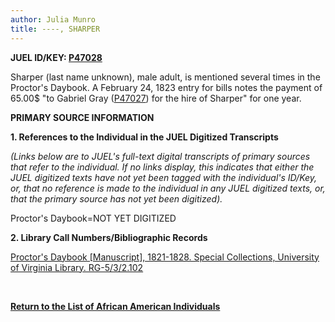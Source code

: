 ```yaml
---
author: Julia Munro
title: ----, SHARPER
---
```

**JUEL ID/KEY: [P47028](http://juel.iath.virginia.edu/public_person?person=47028 "P47028")[  
](http://juel.iath.virginia.edu/public_person?person=47002 "P47002")**

Sharper (last name unknown), male adult, is mentioned several times in the Proctor's Daybook. A February 24, 1823 entry for bills notes the payment of 65.00$ "to Gabriel Gray ([P47027](http://juel.iath.virginia.edu/public_person?person=47027 "P47027")) for the hire of Sharper" for one year.   

**PRIMARY SOURCE INFORMATION** 

**1\. References to the Individual in the JUEL Digitized Transcripts**

_(Links below are to JUEL's full-text digital transcripts of primary sources that refer to the individual. If no links display, this indicates that either the JUEL digitized texts have not yet been tagged with the individual's ID/Key, or, that no reference is made to the individual in any JUEL digitized texts, or, that the primary source has not yet been digitized)._   

Proctor's Daybook=NOT YET DIGITIZED

**2\. Library Call Numbers/Bibliographic Records**

[](http://search.lib.virginia.edu/catalog/u6371432)[Proctor's Daybook \[Manuscript\], 1821-1828. Special Collections, University of Virginia Library. RG-5/3/2.102](http://search.lib.virginia.edu/catalog/u6607353 "Proctor's Daybook")

 [](http://search.lib.virginia.edu/catalog/u6371432)

**[Return to the List of African American Individuals](http://juel.iath.virginia.edu/node/367 "Return to the List of African-American Individuals")**